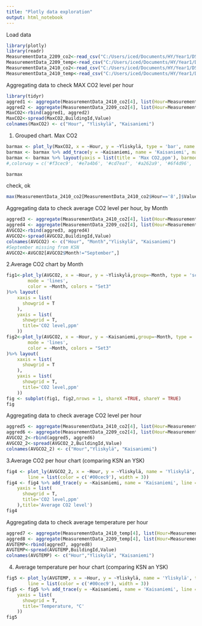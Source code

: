---
title: "Plotly data exploration"
output: html_notebook
---
Load data
```{r}
library(plotly)
library(readr)
MeasurementData_2209_co2<-read_csv("C:/Users/iced/Documents/HY/Year1/DS project/data/clean/MeasurementData_2209_co2.csv", col_types = cols(Room=col_character(), Hour=col_integer(), buildingId=col_character(), Value=col_double()))
MeasurementData_2209_temp<-read_csv("C:/Users/iced/Documents/HY/Year1/DS project/data/clean/MeasurementData_2209_temp.csv", col_types = cols(Room=col_character(), Hour=col_integer(), buildingId=col_character(), Value=col_double()))
MeasurementData_2410_co2<-read_csv("C:/Users/iced/Documents/HY/Year1/DS project/data/clean/MeasurementData_2410_co2.csv", col_types = cols(Room=col_character(), Hour=col_integer(), buildingId=col_character(), Value=col_double()))
MeasurementData_2410_temp<-read_csv("C:/Users/iced/Documents/HY/Year1/DS project/data/clean/MeasurementData_2410_temp.csv", col_types = cols(Room=col_character(), Hour=col_integer(), buildingId=col_character(), Value=col_double()))

```
Aggregating data to check MAX CO2 level per hour
```{r}
library(tidyr)
aggred1 <- aggregate(MeasurementData_2410_co2[4], list(Hour=MeasurementData_2410_co2$Hour, BuildingId=MeasurementData_2410_co2$buildingId), max)
aggred2 <- aggregate(MeasurementData_2209_co2[4], list(Hour=MeasurementData_2209_co2$Hour, BuildingId=MeasurementData_2209_co2$buildingId), max)
MaxCO2<-rbind(aggred1, aggred2)
MaxCO2<-spread(MaxCO2,BuildingId,Value)
colnames(MaxCO2) <- c("Hour", "Yliskylä", "Kaisaniemi")
```
1. Grouped chart. Max CO2
```{r}
barmax <- plot_ly(MaxCO2, x = ~Hour, y = ~Yliskylä, type = 'bar', name = 'Yliskylä', marker = list(color = c('#00cec9')))
barmax <- barmax %>% add_trace(y = ~Kaisaniemi, name = 'Kaisaniemi', marker = list(color = c('#dfe6e9')))
barmax <- barmax %>% layout(yaxis = list(title = 'Max CO2,ppm'), barmode = 'group', title='Maximum CO2 level')
#,colorway = c('#f3cec9', '#e7a4b6', '#cd7eaf', '#a262a9', '#6f4d96', '#3d3b72', '#182844')

barmax
```
check, ok
```{r}
max(MeasurementData_2410_co2[MeasurementData_2410_co2$Hour=='8',]$Value)
```
Aggregating data to check average CO2 level per hour, by Month
```{r}
aggred3 <- aggregate(MeasurementData_2410_co2[4], list(Hour=MeasurementData_2410_co2$Hour, BuildingId=MeasurementData_2410_co2$buildingId, Month=MeasurementData_2410_co2$Month), mean)
aggred4 <- aggregate(MeasurementData_2209_co2[4], list(Hour=MeasurementData_2209_co2$Hour, BuildingId=MeasurementData_2209_co2$buildingId, Month=MeasurementData_2209_co2$Month), mean)
AVGCO2<-rbind(aggred3, aggred4)
AVGCO2<-spread(AVGCO2,BuildingId,Value)
colnames(AVGCO2) <- c("Hour", "Month","Yliskylä", "Kaisaniemi")
#September missing from KSN
AVGCO2<-AVGCO2[AVGCO2$Month!="September",]
```
2.Average CO2 chart by Month
```{r}
fig1<-plot_ly(AVGCO2, x = ~Hour, y = ~Yliskylä,group=~Month, type = 'scatter',
        mode = 'lines',
        color = ~Month, colors = "Set3"
)%>% layout(
    xaxis = list(
      showgrid = T
    ),
    yaxis = list(
      showgrid = T,
      title='CO2 level,ppm'
    ))
fig2<-plot_ly(AVGCO2, x = ~Hour, y = ~Kaisaniemi,group=~Month, type = 'scatter',
        mode = 'lines',
        color = ~Month, colors = "Set3"
)%>% layout(
    xaxis = list(
      showgrid = T
    ),
    yaxis = list(
      showgrid = T,
      title='CO2 level,ppm'
    ))
fig <- subplot(fig1, fig2,nrows = 1, shareX =TRUE, shareY = TRUE)
fig
```
Aggregating data to check average CO2 level per hour
```{r}
aggred5 <- aggregate(MeasurementData_2410_co2[4], list(Hour=MeasurementData_2410_co2$Hour, BuildingId=MeasurementData_2410_co2$buildingId), mean)
aggred6 <- aggregate(MeasurementData_2209_co2[4], list(Hour=MeasurementData_2209_co2$Hour, BuildingId=MeasurementData_2209_co2$buildingId), mean)
AVGCO2_2<-rbind(aggred5, aggred6)
AVGCO2_2<-spread(AVGCO2_2,BuildingId,Value)
colnames(AVGCO2_2) <- c("Hour","Yliskylä", "Kaisaniemi")

```
3.Average CO2 per hour chart (comparing KSN an YSK)
```{r}
fig4 <- plot_ly(AVGCO2_2, x = ~Hour, y = ~Yliskylä, name = 'Yliskylä', type = 'scatter', mode = 'lines',
        line = list(color = c('#00cec9'), width = 3)) 
fig4 <- fig4 %>% add_trace(y = ~Kaisaniemi, name = 'Kaisaniemi', line = list(color = c('#dfe6e9'), width = 3)) %>% layout(
    yaxis = list(
      showgrid = T,
      title='CO2 level,ppm'
    ),title='Average CO2 level')
fig4
```
Aggregating data to check average temperature per hour
```{r}
aggred7 <- aggregate(MeasurementData_2410_temp[4], list(Hour=MeasurementData_2410_temp$Hour, BuildingId=MeasurementData_2410_temp$buildingId), mean)
aggred8 <- aggregate(MeasurementData_2209_temp[4], list(Hour=MeasurementData_2209_temp$Hour, BuildingId=MeasurementData_2209_temp$buildingId), mean)
AVGTEMP<-rbind(aggred7, aggred8)
AVGTEMP<-spread(AVGTEMP,BuildingId,Value)
colnames(AVGTEMP) <- c("Hour","Yliskylä", "Kaisaniemi")
```
4. Average temperature per hour chart (comparing KSN an YSK)
```{r}
fig5 <- plot_ly(AVGTEMP, x = ~Hour, y = ~Yliskylä, name = 'Yliskylä', type = 'scatter', mode = 'lines',
        line = list(color = c('#00cec9'), width = 3)) 
fig5 <- fig5 %>% add_trace(y = ~Kaisaniemi, name = 'Kaisaniemi', line = list(color = c('#dfe6e9'), width = 3)) %>% layout(
    yaxis = list(
      showgrid = T,
      title='Temperature, °C'
    ))
fig5
```
